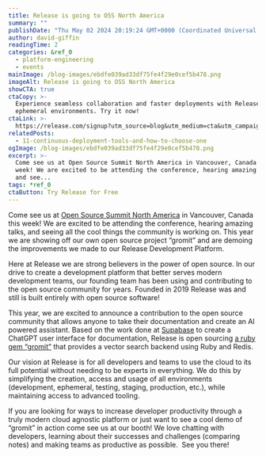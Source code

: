 ```yaml
---
title: Release is going to OSS North America
summary: ""
publishDate: "Thu May 02 2024 20:19:24 GMT+0000 (Coordinated Universal Time)"
author: david-giffin
readingTime: 2
categories: &ref_0
  - platform-engineering
  - events
mainImage: /blog-images/ebdfe039ad33df75fe4f29e0cef5b478.png
imageAlt: Release is going to OSS North America
showCTA: true
ctaCopy: >-
  Experience seamless collaboration and faster deployments with Release's
  ephemeral environments. Try it now!
ctaLink: >-
  https://release.com/signup?utm_source=blog&utm_medium=cta&utm_campaign=blog-cta&utm_content=release-is-going-to-oss-north-america
relatedPosts:
  - 11-continuous-deployment-tools-and-how-to-choose-one
ogImage: /blog-images/ebdfe039ad33df75fe4f29e0cef5b478.png
excerpt: >-
  Come see us at Open Source Summit North America in Vancouver, Canada this
  week! We are excited to be attending the conference, hearing amazing talks,
  and see...
tags: *ref_0
ctaButton: Try Release for Free
---
```


Come see us at [Open Source Summit North America](https://events.linuxfoundation.org/open-source-summit-north-america/) in Vancouver, Canada this week! We are excited to be attending the conference, hearing amazing talks, and seeing all the cool things the community is working on. This year we are showing off our own open source project “gromit” and are demoing the improvements we made to our Release Development Platform.

Here at Release we are strong believers in the power of open source. In our drive to create a development platform that better serves modern development teams, our founding team has been using and contributing to the open source community for years. Founded in 2019 Release was and still is built entirely with open source software! 

This year, we are excited to announce a contribution to the open source community that allows anyone to take their documentation and create an AI powered assistant. Based on the work done at [Supabase](https://supabase.com/blog/chatgpt-supabase-docs) to create a ChatGPT user interface for documentation, Release is open sourcing [a ruby gem “gromit”](https://rubygems.org/gems/gromit) that provides a vector search backend using Ruby and Redis.

Our vision at Release is for all developers and teams to use the cloud to its full potential without needing to be experts in everything. We do this by simplifying the creation, access and usage of all environments (development, ephemeral, testing, staging, production, etc.), while maintaining access to advanced tooling.

If you are looking for ways to increase developer productivity through a truly modern cloud agnostic platform or just want to see a cool demo of “gromit” in action come see us at our booth! We love chatting with developers, learning about their successes and challenges (comparing notes) and making teams as productive as possible.  See you there!

‍
